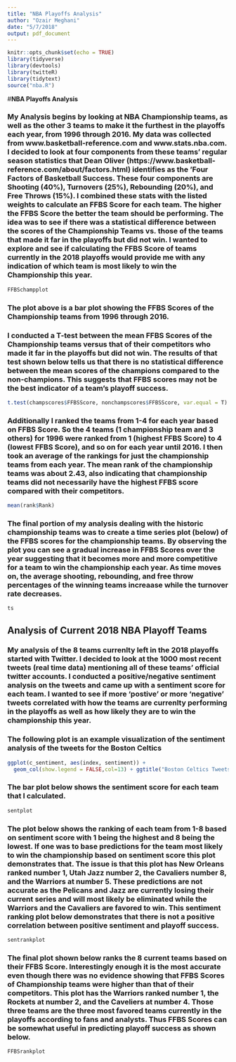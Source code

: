 ```yaml
---
title: "NBA Playoffs Analysis"
author: "Ozair Meghani"
date: "5/7/2018"
output: pdf_document
---
```


```r
knitr::opts_chunk$set(echo = TRUE)
library(tidyverse)
library(devtools)
library(twitteR)
library(tidytext)
source("nba.R")
```

#**NBA Playoffs Analysis**

### My Analysis begins by looking at NBA Championship teams, as well as the other 3 teams to make it the furthest in the playoffs each year, from 1996 through 2016. My data was collected from www.basketball-reference.com and www.stats.nba.com. I decided to look at four components from these teams' regular season statistics that Dean Oliver (https://www.basketball-reference.com/about/factors.html) identifies as the 'Four Factors of Basketball Success. These four components are Shooting (40%), Turnovers (25%), Rebounding (20%), and Free Throws (15%). I combined these stats with the listed weights to calculate an FFBS Score for each team. The higher the FFBS Score the better the team should be performing. The idea was to see if there was a statistical difference between the scores of the Championship Teams vs. those of the teams that made it far in the playoffs but did not win. I wanted to explore and see if calculating the FFBS Score of teams currently in the 2018 playoffs would provide me with any indication of which team is most likely to win the Championship this year.
```r
FFBSchampplot
```

### The plot above is a bar plot showing the FFBS Scores of the Championship teams from 1996 through 2016. 

### I conducted a T-test between the mean FFBS Scores of the Championship teams versus that of their competitors who made it far in the playoffs but did not win. The results of that test shown below tells us that there is no statistical difference between the mean scores of the champions compared to the non-champions. This suggests that FFBS scores may not be the best indicator of a team's playoff success. 

```r
t.test(champscores$FFBSScore, nonchampscores$FFBSScore, var.equal = T)
```

### Additionally I ranked the teams from 1-4 for each year based on FFBS Score. So the 4 teams (1 championship team and 3 others) for 1996 were ranked from 1 (highest FFBS Score) to 4 (lowest FFBS Score), and so on for each year until 2016. I then took an average of the rankings for just the championship teams from each year. The mean rank of the championship teams was about 2.43, also indicating that championship teams did not necessarily have the highest FFBS score compared with their competitors.

```r
mean(rank$Rank)
```

### The final portion of my analysis dealing with the historic championship teams was to create a time series plot (below) of the FFBS scores for the championship teams. By observing the plot you can see a gradual increase in FFBS Scores over the year suggesting that it becomes more and more competitive for a team to win the championship each year. As time moves on, the average shooting, rebounding, and free throw percentages of the winning teams increaase while the turnover rate decreases. 

```r
ts
```

## **Analysis of Current 2018 NBA Playoff Teams**

### My analysis of the 8 teams currenlty left in the 2018 playoffs started with Twitter. I decided to look at the 1000 most recent tweets (real time data) mentioning all of these teams' official twitter accounts. I conducted a positive/negative sentiment analysis on the tweets and came up with a sentiment score for each team. I wanted to see if more 'postive' or more 'negative' tweets correlated with how the teams are currenlty performing in the playoffs as well as how likely they are to win the championship this year.

### The following plot is an example visualization of the sentiment analysis of the tweets for the Boston Celtics

```r
ggplot(c_sentiment, aes(index, sentiment)) +
  geom_col(show.legend = FALSE,col=13) + ggtitle("Boston Celtics Tweets Sentiment Analysis")
```

### The bar plot below shows the sentiment score for each team that I calculated. 

```r
sentplot
```

### The plot below shows the ranking of each team from 1-8 based on sentiment score with 1 being the highest and 8 being the lowest. If one was to base predictions for the team most likely to win the championship based on sentiment score this plot demonstrates that. The issue is that this plot has New Orleans ranked number 1, Utah Jazz number 2, the Cavaliers number 8, and the Warriors at number 5. These predictions are not accurate as the Pelicans and Jazz are currently losing their current series and will most likely be eliminated while the Warriors and the Cavaliers are favored to win. This sentiment ranking plot below demonstrates that there is not a positive correlation between positive sentiment and playoff success.

```r
sentrankplot
```

### The final plot shown below ranks the 8 current teams based on their FFBS Score. Interestingly enough it is the most accurate even though there was no evidence showing that FFBS Scores of Championship teams were higher than that of their competitors. This plot has the Warriors ranked number 1, the Rockets at number 2, and the Caveliers at number 4. Those three teams are the three most favored teams currently in the playoffs according to fans and analysts. Thus FFBS Scores can be somewhat useful in predicting playoff success as shown below. 

```r
FFBSrankplot
```
